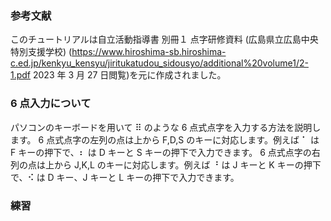 
### 参考文献

このチュートリアルは自立活動指導書 別冊１ 点字研修資料 (広島県立広島中央特別支援学校) (https://www.hiroshima-sb.hiroshima-c.ed.jp/kenkyu_kensyu/jiritukatudou_sidousyo/additional%20volume1/2-1.pdf 2023 年 3 月 27 日閲覧)を元に作成されました。

### 6 点入力について

パソコンのキーボードを用いて ⠿ のような 6 点式点字を入力する方法を説明します。
6 点式点字の左列の点は上から F,D,S のキーに対応します。例えば ⠁ は F キーの押下で、⠆ は D キーと S キーの押下で入力できます。
6 点式点字の右列の点は上から J,K,L のキーに対応します。例えば ⠘ は J キーと K キーの押下で、⠪ は D キー、J キーと L キーの押下で入力できます。

### 練習

<PracticeField question="Q1 ⠁を入力してください。" answer="⠁" />
<PracticeField question="Q2 ⠃を入力してください。" answer="⠃" />
